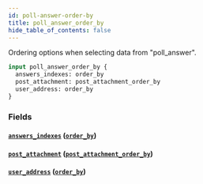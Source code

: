 ```yaml
---
id: poll-answer-order-by
title: poll_answer_order_by
hide_table_of_contents: false
---
```



Ordering options when selecting data from "poll_answer".

```graphql
input poll_answer_order_by {
  answers_indexes: order_by
  post_attachment: post_attachment_order_by
  user_address: order_by
}
```


### Fields

#### [`answers_indexes`](#) ([`order_by`](../enums/order-by))




#### [`post_attachment`](#) ([`post_attachment_order_by`](../inputs/post-attachment-order-by))




#### [`user_address`](#) ([`order_by`](../enums/order-by))






